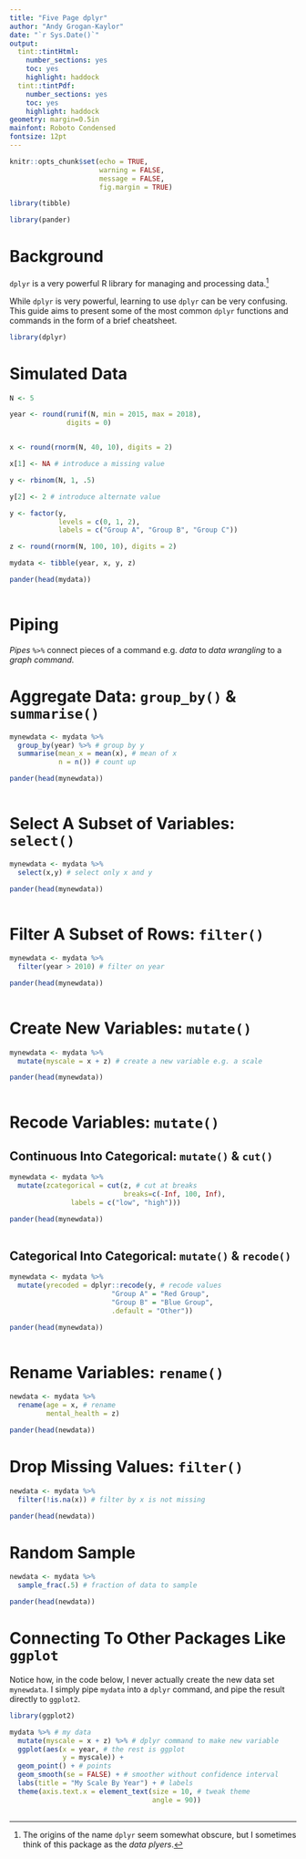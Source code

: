 ```yaml
---
title: "Five Page dplyr"
author: "Andy Grogan-Kaylor"
date: "`r Sys.Date()`"
output: 
  tint::tintHtml:
    number_sections: yes
    toc: yes
    highlight: haddock
  tint::tintPdf:
    number_sections: yes
    toc: yes
    highlight: haddock
geometry: margin=0.5in
mainfont: Roboto Condensed
fontsize: 12pt
---
```


```r

knitr::opts_chunk$set(echo = TRUE,
                      warning = FALSE,
                      message = FALSE,
                      fig.margin = TRUE)

library(tibble)

library(pander)

```

# Background

`dplyr` is a very powerful R library for managing and processing data.[^dplyr]

[^dplyr]: The origins of the name `dplyr` seem somewhat obscure, but I sometimes think of this package as the *data plyers*.

While `dplyr` is very powerful, learning to use `dplyr` can be very confusing. This guide aims to present some of the most common `dplyr` functions and commands in the form of a brief cheatsheet.

```r

library(dplyr)

```

# Simulated Data

```r

N <- 5

year <- round(runif(N, min = 2015, max = 2018),
              digits = 0)


x <- round(rnorm(N, 40, 10), digits = 2)

x[1] <- NA # introduce a missing value

y <- rbinom(N, 1, .5)

y[2] <- 2 # introduce alternate value

y <- factor(y,
            levels = c(0, 1, 2),
            labels = c("Group A", "Group B", "Group C"))

z <- round(rnorm(N, 100, 10), digits = 2)

mydata <- tibble(year, x, y, z)

```

```r

pander(head(mydata))
  
```

# Piping

*Pipes* `%>%` connect pieces of a command e.g. *data* to *data wrangling* to a *graph command.*

# Aggregate Data: `group_by()` & `summarise()`

```r

mynewdata <- mydata %>% 
  group_by(year) %>% # group by y
  summarise(mean_x = mean(x), # mean of x
            n = n()) # count up

```

```r

pander(head(mynewdata))
  
```

# Select A Subset of Variables: `select()`

```r

mynewdata <- mydata %>% 
  select(x,y) # select only x and y

```

```r

pander(head(mynewdata))
  
```

# Filter A Subset of Rows: `filter()`

```r

mynewdata <- mydata %>% 
  filter(year > 2010) # filter on year

```

```r

pander(head(mynewdata))
  
```

# Create New Variables: `mutate()`

```r

mynewdata <- mydata %>% 
  mutate(myscale = x + z) # create a new variable e.g. a scale

```

```r

pander(head(mynewdata))
  
```

# Recode Variables: `mutate()`

## Continuous Into Categorical: `mutate()` & `cut()`

```r

mynewdata <- mydata %>% 
  mutate(zcategorical = cut(z, # cut at breaks
                            breaks=c(-Inf, 100, Inf), 
               labels = c("low", "high")))

```

```r

pander(head(mynewdata))
  
```

## Categorical Into Categorical: `mutate()` & `recode()`

```r

mynewdata <- mydata %>% 
  mutate(yrecoded = dplyr::recode(y, # recode values
                         "Group A" = "Red Group",
                         "Group B" = "Blue Group", 
                         .default = "Other"))
```

```r

pander(head(mynewdata))
  
```

# Rename Variables: `rename()`

```r

newdata <- mydata %>% 
  rename(age = x, # rename
         mental_health = z)

```

```r

pander(head(newdata))

```

# Drop Missing Values: `filter()`

```r

newdata <- mydata %>% 
  filter(!is.na(x)) # filter by x is not missing

```

```r

pander(head(newdata))

```

# Random Sample

```r

newdata <- mydata %>% 
  sample_frac(.5) # fraction of data to sample

```

```r

pander(head(newdata))

```

# Connecting To Other Packages Like `ggplot`

Notice how, in the code below, I never actually create the new data set `mynewdata`.  I simply pipe `mydata` into a `dplyr` command, and pipe the result directly to `ggplot2`.

```r

library(ggplot2)

mydata %>% # my data
  mutate(myscale = x + z) %>% # dplyr command to make new variable
  ggplot(aes(x = year, # the rest is ggplot
             y = myscale)) +
  geom_point() + # points
  geom_smooth(se = FALSE) + # smoother without confidence interval
  labs(title = "My Scale By Year") + # labels
  theme(axis.text.x = element_text(size = 10, # tweak theme
                                   angle = 90))
  
```
















